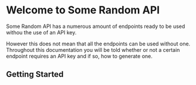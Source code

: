 # Welcome to Some Random API

Some Random API has a numerous amount of endpoints ready to be used withou the use of an API key.

However this does not mean that all the endpoints can be used without one.
Throughout this documentation you will be told whether or not a certain endpoint requires an API key and if so, how to generate one.

## Getting Started



